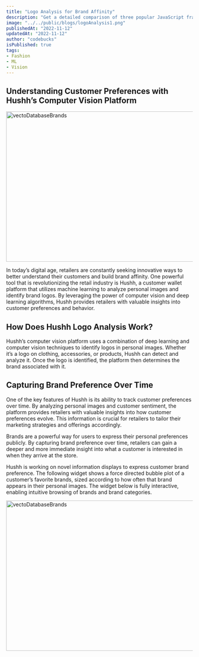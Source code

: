 ```yaml
---
title: "Logo Analysis for Brand Affinity"
description: "Get a detailed comparison of three popular JavaScript frameworks - Angular, React, and Vue.js. Understand the strengths, weaknesses, and use cases for each framework to make an informed decision for your next web development project."
image: "../../public/blogs/logoAnalysis1.png"
publishedAt: "2022-11-12"
updatedAt: "2022-11-12"
author: "codebucks"
isPublished: true
tags:
- Fashion
- ML
- Vision
---
```


## Understanding Customer Preferences with Hushh’s Computer Vision Platform

<Image
  src="/blogs/logoAnalysis2.png"
  width="718"
  height="404"
  alt="vectoDatabaseBrands"
  sizes="100vw"
/>


In today’s digital age, retailers are constantly seeking innovative ways to better understand their customers and build brand affinity. One powerful tool that is revolutionizing the retail industry is Hushh, a customer wallet platform that utilizes machine learning to analyze personal images and identify brand logos. By leveraging the power of computer vision and deep learning algorithms, Hushh provides retailers with valuable insights into customer preferences and behavior.

## How Does Hushh Logo Analysis Work?
Hushh’s computer vision platform uses a combination of deep learning and computer vision techniques to identify logos in personal images. Whether it’s a logo on clothing, accessories, or products, Hushh can detect and analyze it. Once the logo is identified, the platform then determines the brand associated with it.

## Capturing Brand Preference Over Time
One of the key features of Hushh is its ability to track customer preferences over time. By analyzing personal images and customer sentiment, the platform provides retailers with valuable insights into how customer preferences evolve. This information is crucial for retailers to tailor their marketing strategies and offerings accordingly.

Brands are a powerful way for users to express their personal preferences publicly. By capturing brand preference over time, retailers can gain a deeper and more immediate insight into what a customer is interested in when they arrive at the store.

Hushh is working on novel information displays to express customer brand preference. The following widget shows a force directed bubble plot of a customer’s favorite brands, sized according to how often that brand appears in their personal images. The widget below is fully interactive, enabling intuitive browsing of brands and brand categories.

<Image
  src="/blogs/logoAnalysis1.png"
  width="718"
  height="404"
  alt="vectoDatabaseBrands"
  sizes="100vw"
/>





